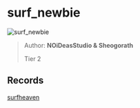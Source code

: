 
# surf_newbie

![surf_newbie](https://raw.githubusercontent.com/Sayt123/SurfMapPics/Maps-and-bonuses/csgo/surf_newbie.jpg)

> Author: **NOiDeasStudio & Sheogorath**
>
> Tier 2

## Records

[surfheaven](https://surfheaven.eu/map/surf_newbie)
